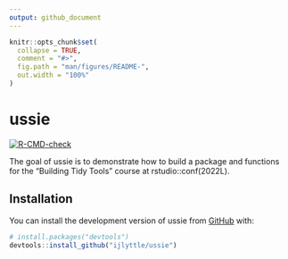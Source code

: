 ```yaml
---
output: github_document
---
```


<!-- README.md is generated from README.Rmd. Please edit that file -->

```r
knitr::opts_chunk$set(
  collapse = TRUE,
  comment = "#>",
  fig.path = "man/figures/README-",
  out.width = "100%"
)
```

# ussie

<!-- badges: start -->
[![R-CMD-check](https://github.com/ijlyttle/ussie/actions/workflows/R-CMD-check.yaml/badge.svg)](https://github.com/ijlyttle/ussie/actions/workflows/R-CMD-check.yaml)
<!-- badges: end -->

The goal of ussie is to demonstrate how to build a package and functions for the "Building Tidy Tools" course at rstudio::conf(2022L).

## Installation

You can install the development version of ussie from [GitHub](https://github.com/) with:

``` r
# install.packages("devtools")
devtools::install_github("ijlyttle/ussie")
```






